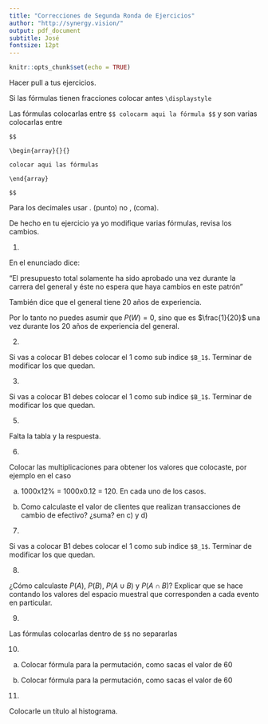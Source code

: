 ```yaml
---
title: "Correcciones de Segunda Ronda de Ejercicios"
author: "http://synergy.vision/"
output: pdf_document
subtitle: José
fontsize: 12pt
---
```


```r
knitr::opts_chunk$set(echo = TRUE)
```


Hacer pull a tus ejercicios.

Si las fórmulas tienen fracciones colocar antes `\displaystyle`

Las fórmulas colocarlas entre `$$ colocarm aqui la fórmula $$` y son varias colocarlas entre 

`$$`

`\begin{array}{}{}`

`colocar aqui las fórmulas`

`\end{array}`

`$$`

Para los decimales usar . (punto) no , (coma).

De hecho en tu ejercicio ya yo modifique varias fórmulas, revisa los cambios.

1. 

En el enunciado dice:

"El presupuesto total solamente ha sido aprobado una vez durante la carrera del general y éste no espera que haya cambios en este patrón"

También dice que el general tiene 20 años de experiencia.

Por lo tanto no puedes asumir que $P(W)=0$, sino que es $\frac{1}{20}$ una vez durante los 20 años de experiencia del general.

2. 

 Si vas a colocar B1 debes colocar el 1 como sub indice `$B_1$`. Terminar de modificar los que quedan.


3. 

 Si vas a colocar B1 debes colocar el 1 como sub indice `$B_1$`. Terminar de modificar los que quedan.


5. 

Falta la tabla y la respuesta.

6. 

Colocar las multiplicaciones para obtener los valores que colocaste, por ejemplo en el caso 

a) 1000x12% = 1000x0.12 = 120.  En cada uno de los casos. 

d) Como calculaste el valor de clientes que realizan transacciones de cambio de efectivo? ¿suma? en c) y d)

7. 

Si vas a colocar B1 debes colocar el 1 como sub indice `$B_1$`. Terminar de modificar los que quedan.

8. 

¿Cómo calculaste $P(A)$, $P(B)$, $P(A\cup B)$ y $P(A\cap B)$? Explicar que se hace contando los valores del espacio muestral que corresponden a cada evento en particular.

9. 

Las fórmulas colocarlas dentro de `$$` no separarlas 

10. 

a) Colocar fórmula para la permutación, como sacas el valor de 60

b) Colocar fórmula para la permutación, como sacas el valor de 60

11. 

Colocarle un título al histograma.
